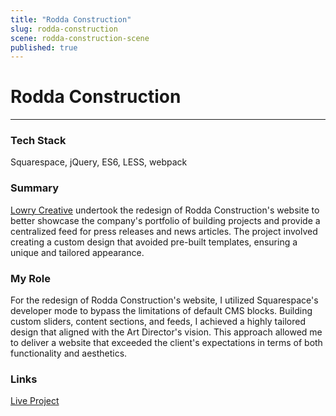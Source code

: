 ```yaml
---
title: "Rodda Construction"
slug: rodda-construction
scene: rodda-construction-scene
published: true
---
```


<div className="flex flex-col w-full h-fit gap-y-16">
<div className="flex flex-col w-full h-[calc(25vh-var(--header-height))] justify-end"></div>
<Container>

# Rodda Construction

---

### Tech Stack

Squarespace, jQuery, ES6, LESS, webpack

</Container>
<Container>

### Summary

[Lowry Creative](https://lowrycreative.com) undertook the redesign of Rodda Construction's website to better showcase the company's portfolio of building projects and provide a centralized feed for press releases and news articles. The project involved creating a custom design that avoided pre-built templates, ensuring a unique and tailored appearance.

### My Role

For the redesign of Rodda Construction's website, I utilized Squarespace's developer mode to bypass the limitations of default CMS blocks. Building custom sliders, content sections, and feeds, I achieved a highly tailored design that aligned with the Art Director's vision. This approach allowed me to deliver a website that exceeded the client's expectations in terms of both functionality and aesthetics.

### Links

[Live Project](https://www.roddaconstruction.com/)

</Container>
</div>
